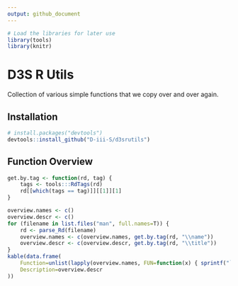 ```yaml
---
output: github_document
---
```


<!-- README.md is generated from README.Rmd. Please edit that file -->

```r
# Load the libraries for later use
library(tools)
library(knitr)
```

# D3S R Utils

Collection of various simple functions that we copy over and over again.


## Installation

```r
# install.packages("devtools")
devtools::install_github("D-iii-S/d3srutils")
```


## Function Overview

```r
get.by.tag <- function(rd, tag) {
    tags <- tools:::RdTags(rd)
    rd[[which(tags == tag)]][[1]][1]
}

overview.names <- c()
overview.descr <- c()
for (filename in list.files("man", full.names=T)) {
    rd <- parse_Rd(filename)
    overview.names <- c(overview.names, get.by.tag(rd, "\\name"))
    overview.descr <- c(overview.descr, get.by.tag(rd, "\\title"))
}
kable(data.frame(
    Function=unlist(lapply(overview.names, FUN=function(x) { sprintf("`%s`", x) })),
    Description=overview.descr
))
```
